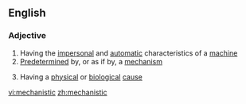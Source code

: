 ==English==

===Adjective===
{{en-adj}}

# Having the [[impersonal]] and [[automatic]] characteristics of a [[machine]]
# [[predetermined|Predetermined]] by, or as if by, a [[mechanism]]
#{{philosophy}} Having a [[physical]] or [[biological]] [[cause]]

[[vi:mechanistic]]
[[zh:mechanistic]]
